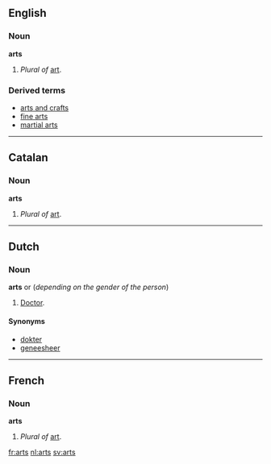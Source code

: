 ==English==

===Noun===
'''arts''' 
# ''Plural of'' [[art]].

===Derived terms===
* [[arts and crafts]]
* [[fine arts]]
* [[martial arts]]

----
==Catalan==

===Noun===
'''arts''' {{f}} {{p}}
# ''Plural of'' [[art]].

----
==Dutch==

===Noun===
{{nl-noun|artsen|artsje}}
'''arts''' {{m}} or {{f}} (''depending on the gender of the person'')
# [[doctor|Doctor]].

====Synonyms====
* [[dokter]]
* [[geneesheer]]

----

==French==

===Noun===
'''arts''' {{m}} {{p}}
# ''Plural of'' [[art]].

[[fr:arts]]
[[nl:arts]]
[[sv:arts]]